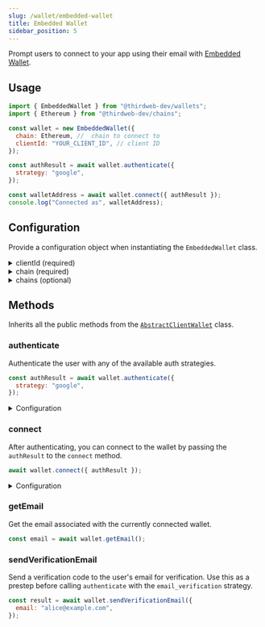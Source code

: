 ```yaml
---
slug: /wallet/embedded-wallet
title: Embedded Wallet
sidebar_position: 5
---
```



Prompt users to connect to your app using their email with [Embedded Wallet](/embedded-wallet).

## Usage

```javascript
import { EmbeddedWallet } from "@thirdweb-dev/wallets";
import { Ethereum } from "@thirdweb-dev/chains";

const wallet = new EmbeddedWallet({
  chain: Ethereum, //  chain to connect to
  clientId: "YOUR_CLIENT_ID", // client ID
});

const authResult = await wallet.authenticate({
  strategy: "google",
});

const walletAddress = await wallet.connect({ authResult });
console.log("Connected as", walletAddress);
```

## Configuration

Provide a configuration object when instantiating the `EmbeddedWallet` class.

<details>
  <summary>clientId (required)</summary>
  <div>

The embedded wallet requires a `clientId`. You can create a `clientId` by visiting the [Dashboard](https://thirdweb.com/create-api-key).
To learn more about API keys, visit the [API key documentation](/api-keys).

Must be a `string`.

</div>
</details>

<details>
  <summary>chain (required)</summary>
  <div>

The chain to connect to by default.

Must be a `Chain` object, from the [`@thirdweb-dev/chains`](https://www.npmjs.com/package/@thirdweb-dev/chains) package.

</div>
</details>

<details>
  <summary>chains (optional)</summary>
  <div>

Provide an array of chains you want to support.

Must be an array of `Chain` objects, from the [`@thirdweb-dev/chains`](https://www.npmjs.com/package/@thirdweb-dev/chains) package.

</div>
</details>

## Methods

Inherits all the public methods from the [`AbstractClientWallet`](interfaces/abstract-client-wallet) class.

### authenticate

Authenticate the user with any of the available auth strategies.

```javascript
const authResult = await wallet.authenticate({
  strategy: "google",
});
```

<details>
  <summary>Configuration</summary>
  <div>

Choose one of the available auth strategy, which comes with different required arguments.

```ts
// email verification
type EmailVerificationAuthParams = {
  strategy: "email_verification";
  email: string;
  verificationCode: string;
  recoveryCode?: string;
};

export type EmbeddedWalletOauthStrategy = "google" | "apple" | "facebook";

type OauthAuthParams = {
  strategy: EmbeddedWalletOauthStrategy;
  openedWindow?: Window;
  closeOpenedWindow?: (window: Window) => void;
};

// bring your own authentication
type JwtAuthParams = {
  strategy: "jwt";
  jwt: string;
  encryptionKey?: string;
};

// open iframe to send and input the verification code only
type IframeOtpAuthParams = {
  strategy: "iframe_email_verification";
  email: string;
};

// open iframe to enter email and verification code
type IframeAuthParams = {
  strategy: "iframe";
};
```

</div>
</details>

### connect

After authenticating, you can connect to the wallet by passing the `authResult` to the `connect` method.

```ts
await wallet.connect({ authResult });
```

<details>
  <summary>Configuration</summary>
  <div>Returns the associated wallet address of the user.</div>
</details>

### getEmail

Get the email associated with the currently connected wallet.

```javascript
const email = await wallet.getEmail();
```

### sendVerificationEmail

Send a verification code to the user's email for verification. Use this as a prestep before calling `authenticate` with the `email_verification` strategy.

```javascript
const result = await wallet.sendVerificationEmail({
  email: "alice@example.com",
});
```
